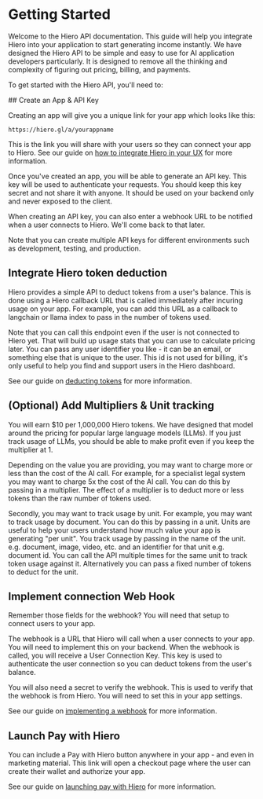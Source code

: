 
# Getting Started

Welcome to the Hiero API documentation. This guide will help you integrate Hiero into your application to start generating income instantly. We have designed the Hiero API to be simple and easy to use for AI application developers particularly. It is designed to remove all the thinking and complexity of figuring out pricing, billing, and payments.

To get started with the Hiero API, you\'ll need to:

<Steps>
## Create an App & API Key

Creating an app will give you a unique link for your app which looks like this:

```
https://hiero.gl/a/yourappname
```

This is the link you will share with your users so they can connect your app to Hiero. See our guide on [how to integrate Hiero in your UX](/docs/user-experience) for more information.

Once you've created an app, you will be able to generate an API key. This key will be used to authenticate your requests. You should keep this key secret and not share it with anyone. It should be used on your backend only and never exposed to the client.

When creating an API key, you can also enter a webhook URL to be notified when a user connects to Hiero. We'll come back to that later.

Note that you can create multiple API keys for different environments such as development, testing, and production.

## Integrate Hiero token deduction

Hiero provides a simple API to deduct tokens from a user's balance. This is done using a Hiero callback URL that is called immediately after incuring usage on your app. For example, you can add this URL as a callback to langchain or llama index to pass in the number of tokens used.

Note that you can call this endpoint even if the user is not connected to Hiero yet. That will build up usage stats that you can use to calculate pricing later. You can pass any user identifier you like - it can be an email, or something else that is unique to the user. This id is not used for billing, it's only useful to help you find and support users in the Hiero dashboard.

See our guide on [deducting tokens](/docs/user-experience) for more information.

## (Optional) Add Multipliers & Unit tracking

You will earn $10 per 1,000,000 Hiero tokens. We have designed that model around the pricing for popular large language models (LLMs). If you just track usage of LLMs, you should be able to make profit even if you keep the multiplier at 1.

Depending on the value you are providing, you may want to charge more or less than the cost of the AI call. For example, for a specialist legal system you may want to charge 5x the cost of the AI call. You can do this by passing in a multiplier. The effect of a multiplier is to deduct more or less tokens than the raw number of tokens used.

Secondly, you may want to track usage by unit. For example, you may want to track usage by document. You can do this by passing in a unit. Units are useful to help your users understand how much value your app is generating "per unit". You track usage by passing in the name of the unit. e.g. document, image, video, etc. and an identifier for that unit e.g. document id. You can call the API multiple times for the same unit to track token usage against it. Alternatively you can pass a fixed number of tokens to deduct for the unit.

## Implement connection Web Hook

Remember those fields for the webhook? You will need that setup to connect users to your app.

The webhook is a URL that Hiero will call when a user connects to your app. You will need to implement this on your backend. When the webhook is called, you will receive a User Connection Key. This key is used to authenticate the user connection so you can deduct tokens from the user's balance.

You will also need a secret to verify the webhook. This is used to verify that the webhook is from Hiero. You will need to set this in your app settings.

See our guide on [implementing a webhook](/docs/webhooks) for more information.

## Launch Pay with Hiero

You can include a Pay with Hiero button anywhere in your app - and even in marketing material. This link will open a checkout page where the user can create their wallet and authorize your app.

See our guide on [launching pay with Hiero](/docs/launching-pay-with-hiero) for more information.

</Steps>
